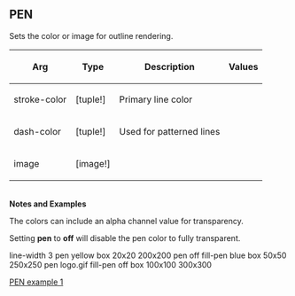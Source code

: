 == PEN== 

Sets the color or image for outline rendering.

{| cellspacing="1" cellpadding="4" border="0" style="background: black; color: black"
! bgcolor="silver" | Arg 
! bgcolor="silver" | Type 
! bgcolor="silver" | Description
! bgcolor="silver" | Values
|- 
| bgcolor="white" | stroke-color
| bgcolor="white" | [tuple!]
| bgcolor="white" | Primary line color
| bgcolor="white" | 
|- 
| bgcolor="white" | dash-color
| bgcolor="white" | [tuple!]
| bgcolor="white" | Used for patterned lines
| bgcolor="white" | 
|- 
| bgcolor="white" | image
| bgcolor="white" | [image!]
| bgcolor="white" | 
| bgcolor="white" | 
|}
<br>'''Notes and Examples'''
<p>The colors can include an alpha channel value for transparency.</p>
<p>Setting '''pen''' to '''off''' will disable the pen color to fully transparent.</p>

line-width 3
pen yellow
box 20x20 200x200
pen off
fill-pen blue
box 50x50 250x250
pen logo.gif
fill-pen off
box 100x100 300x300

[[images/PEN-1.png|PEN example 1]]

<br>